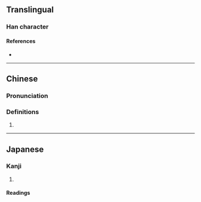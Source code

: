 {{character info/new}}
==Translingual==

===Han character===
{{Han char|rn=46|rad=山|as=11|sn=14|four=24727|canj=UKPB|ids=⿰山帶}}

====References====
* {{Han ref|kx=0318.090|dkj=08391|dj=0618.310|hdz=10793.020|uh=5D7D|ud=23933|bh=E1A5|bd=57765}}

----

==Chinese==
{{zh-forms|s=𫶇}}

===Pronunciation===
{{zh-pron
|m=dié,dì
|c=dai6,dit6
|mc=y
|oc=y
|cat=
}}

===Definitions===
{{zh-hanzi}}

# {{rfdef|zh}}
----

==Japanese==

===Kanji===
{{ja-kanji|grade=|rs=山11}}

# {{defn|lang=ja|sort=山11}}

====Readings====
{{ja-readings
|goon=でち
|kanon=てつ}}